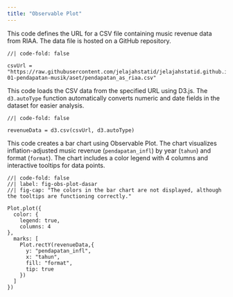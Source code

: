 ```yaml
---
title: "Observable Plot"
---
```


This code defines the URL for a CSV file containing music revenue data from RIAA. The data file is hosted on a GitHub repository.

```ojs
//| code-fold: false

csvUrl = "https://raw.githubusercontent.com/jelajahstatid/jelajahstatid.github.io/refs/heads/main/pos/2025-01-pendapatan-musik/aset/pendapatan_as_riaa.csv"
```

This code loads the CSV data from the specified URL using D3.js. The `d3.autoType` function automatically converts numeric and date fields in the dataset for easier analysis.

```ojs
//| code-fold: false

revenueData = d3.csv(csvUrl, d3.autoType)

```

This code creates a bar chart using Observable Plot. The chart visualizes inflation-adjusted music revenue (`pendapatan_infl`) by year (`tahun`) and format (`format`). The chart includes a color legend with 4 columns and interactive tooltips for data points.

```ojs
//| code-fold: false
//| label: fig-obs-plot-dasar
//| fig-cap: "The colors in the bar chart are not displayed, although the tooltips are functioning correctly."

Plot.plot({
  color: {
    legend: true,
    columns: 4
},
  marks: [
    Plot.rectY(revenueData,{
      y: "pendapatan_infl",
      x: "tahun",
      fill: "format",
      tip: true
    })
  ]
})
```